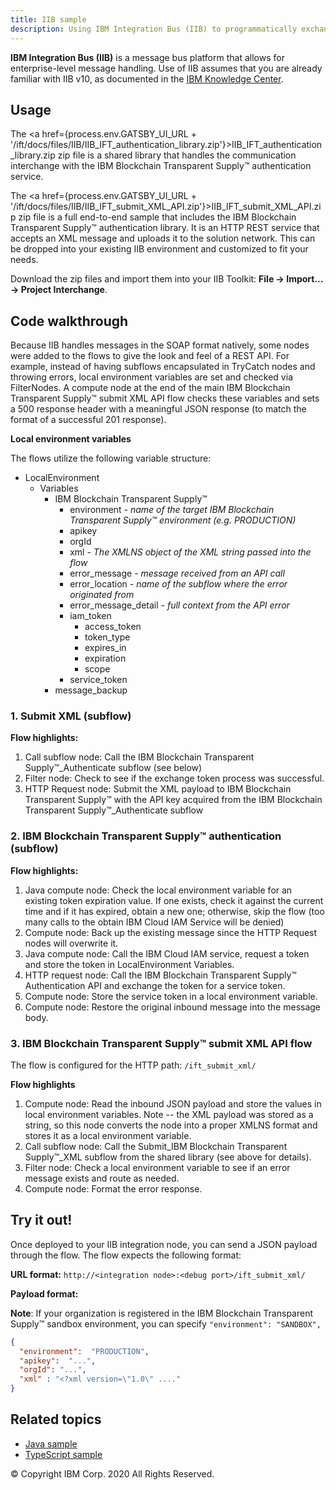 ```yaml
---
title: IIB sample
description: Using IBM Integration Bus (IIB) to programmatically exchange system user tokens
---
```


<PageDescription>

**IBM Integration Bus (IIB)** is a message bus platform that allows for enterprise-level
message handling. Use of IIB assumes that you are already familiar with IIB v10, as
documented in
the <a href="https://www.ibm.com/support/knowledgecenter/en/SSMKHH_10.0.0/com.ibm.etools.msgbroker.helphome.doc/help_home_msgbroker.htm" target="_blank">IBM Knowledge Center</a>.

</PageDescription>

## Usage

The <a href={process.env.GATSBY_UI_URL + '/ift/docs/files/IIB/IIB_IFT_authentication_library.zip'}>IIB_IFT_authentication_library.zip</a> zip
file is a shared library that handles the communication interchange with the IBM Blockchain Transparent Supply™ authentication service.

The <a href={process.env.GATSBY_UI_URL + '/ift/docs/files/IIB/IIB_IFT_submit_XML_API.zip'}>IIB_IFT_submit_XML_API.zip</a> zip
file is a full end-to-end sample that includes the IBM Blockchain Transparent Supply™ authentication library. It is
an HTTP REST service that accepts an XML message and uploads it to the solution network. This
can be dropped into your existing IIB environment and customized to fit your needs.

Download the zip files and import them into your IIB Toolkit: **File -> Import... -> Project Interchange**.

## Code walkthrough

Because IIB handles messages in the SOAP format natively, some nodes were added to the flows to give the
look and feel of a REST API. For example, instead of having subflows encapsulated in TryCatch nodes
and throwing errors, local environment variables are set and checked via FilterNodes. A compute node
at the end of the main IBM Blockchain Transparent Supply™ submit XML API flow checks these variables and sets a 500 response
header with a meaningful JSON response (to match the format of a successful 201 response).

**Local environment variables**

The flows utilize the following variable structure:
- LocalEnvironment
  - Variables
    - IBM Blockchain Transparent Supply™
      - environment - *name of the target IBM Blockchain Transparent Supply™ environment (e.g. PRODUCTION)*
      - apikey
      - orgId
      - xml - *The XMLNS object of the XML string passed into the flow*
      - error_message - *message received from an API call*
      - error_location - *name of the subflow where the error originated from*
      - error_message_detail - *full context from the API error*
      - iam_token
        - access_token
        - token_type
        - expires_in
        - expiration
        - scope
      - service_token
    - message_backup

### 1. Submit XML (subflow)

**Flow highlights:**

1. Call subflow node: Call the IBM Blockchain Transparent Supply™_Authenticate subflow (see below)
2. Filter node: Check to see if the exchange token process was successful.
3. HTTP Request node: Submit the XML payload to IBM Blockchain Transparent Supply™ with the API key acquired from the IBM Blockchain Transparent Supply™_Authenticate subflow

### 2. IBM Blockchain Transparent Supply™ authentication (subflow)

**Flow highlights:**

1. Java compute node: Check the local environment variable for an existing token expiration value. If one exists, check it against the current time and if it has expired, obtain a new one; otherwise, skip the flow (too many calls to the obtain IBM Cloud IAM Service will be denied)
2. Compute node: Back up the existing message since the HTTP Request nodes will overwrite it.
3. Java compute node: Call the IBM Cloud IAM service, request a token and store the token in LocalEnvironment Variables.
4. HTTP request node: Call the IBM Blockchain Transparent Supply™ Authentication API and exchange the token for a service token.
5. Compute node: Store the service token in a local environment variable.
6. Compute node: Restore the original inbound message into the message body.


### 3. IBM Blockchain Transparent Supply™ submit XML API flow

The flow is configured for the HTTP path: `/ift_submit_xml/`

**Flow highlights**

1. Compute node: Read the inbound JSON payload and store the values in local
environment variables. Note -- the XML payload was stored as a string, so this node
converts the node into a proper XMLNS format and stores it as a local environment variable.
2. Call subflow node: Call the Submit_IBM Blockchain Transparent Supply™_XML subflow from the shared
library (see above for details).
3. Filter node: Check a local environment variable to see if an error message exists
and route as needed.
4. Compute node: Format the error response.

## Try it out!

Once deployed to your IIB integration node, you can send a JSON payload through
the flow. The flow expects the following format:

**URL format:** `http://<integration node>:<debug port>/ift_submit_xml/`

**Payload format:**

**Note**: If your organization is registered in the IBM Blockchain Transparent Supply™ sandbox
environment, you can specify `"environment": "SANDBOX",`

```json
{
  "environment":  "PRODUCTION",
  "apikey":  "...",
  "orgId": "...",
  "xml" : "<?xml version=\"1.0\" ...."
}
```

## Related topics

- [Java sample](/managing-users/java-sample)
- [TypeScript sample](/managing-users/typescript-sample)

<PageCopyright>© Copyright IBM Corp. 2020 All Rights Reserved.</PageCopyright>
